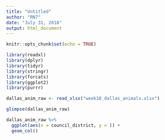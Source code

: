 ```yaml
---
title: "Untitled"
author: "RN7"
date: "July 31, 2018"
output: html_document
---
```


```r
knitr::opts_chunk$set(echo = TRUE)
```


```r
library(readxl)
library(dplyr)
library(tidyr)
library(stringr)
library(forcats)
library(ggplot2)
library(purrr)
```


```r
dallas_anim_raw <- read_xlsx("week18_dallas_animals.xlsx")

glimpse(dallas_anim_raw)

```






```r
dallas_anim_raw %>% 
  ggplot(aes(x = council_district, y = )) +
  geom_col()
```



